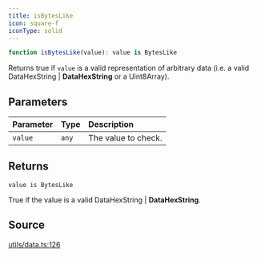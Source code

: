 ```yaml
---
title: isBytesLike
icon: square-f
iconType: solid
---
```


```ts
function isBytesLike(value): value is BytesLike
```

Returns true if `value` is a valid representation of arbitrary data (i.e. a valid
DataHexString | **DataHexString** or a Uint8Array).

## Parameters

| Parameter | Type | Description |
| :------ | :------ | :------ |
| `value` | `any` | The value to check. |

## Returns

`value is BytesLike`

True if the value is a valid DataHexString | **DataHexString**.

## Source

[utils/data.ts:126](https://github.com/dominant-strategies/quais.js/blob/44db7a104713f115e86d9efb2438f21cdb3fbe55/src/utils/data.ts#L126)
